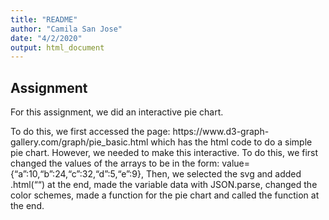 ---
title: "README"
author: "Camila San Jose"
date: "4/2/2020"
output: html_document
---
## Assignment

For this assignment, we did an interactive pie chart. 

To do this, we first accessed the page: https://www.d3-graph-gallery.com/graph/pie_basic.html which has the html code to do a simple pie chart. However, we needed to make this interactive. To do this, we first changed the values of the arrays to be in the form: value={"a":10,"b":24,"c":32,"d":5,"e":9}, Then, we selected the svg and added .html("") at the end, made the variable data with JSON.parse, changed the color schemes, made a function for the pie chart and called the function at the end. 

